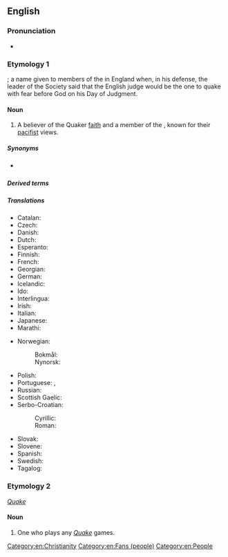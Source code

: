 {{also|quaker|Quäker}}
==English==

===Pronunciation===
* {{rhymes|eɪkə(r)|lang=en}}

===Etymology 1===
{{suffix|en|quake|er|id2=agent noun}}; a name given to members of the {{w|Religious Society of Friends}} in England when, in his defense, the leader of the Society said that the English judge would be the one to quake with fear before God on his Day of Judgment.

====Noun====
{{en-noun}}

# {{lb|en|religion}} A believer of the Quaker [[faith]] and a member of the {{w|Society of Friends}}, known for their [[pacifist]] views.

=====Synonyms=====
* {{l|en|autem quaver}} {{qualifier|archaic cant}}

=====Derived terms=====
{{der3|en|Quaker gun
|Quakerism
|Quakerly}}

=====Translations=====
{{trans-top|believer of the Quaker faith}}
* Catalan: {{t|ca|quàquer|m}}
* Czech: {{t|cs|kvaker|m}}
* Danish: {{t|da|kvæker|c}}
* Dutch: {{t+|nl|quaker|m}}
* Esperanto: {{t|eo|kvakero}}
* Finnish: {{t+|fi|kveekari}}
* French: {{t+|fr|quaker|m}}
* Georgian: {{t|ka|კვაკერი}}
* German: {{t+|de|Quäker|m}}
* Icelandic: {{t|is|kvekari|m}}
* Ido: {{t+|io|quakero}}
* Interlingua: {{t|ia|quakero}}
* Irish: {{t|ga|Caecar|m}}
* Italian: {{t+|it|quacchero|m}}
* Japanese: {{t|ja|クエーカー教徒|tr=クエーカーきょうと, kuēkā kyōto}}
* Marathi: {{t|mr|क्वेकर|tr=kvekara}}
{{trans-mid}}
* Norwegian:
*: Bokmål: {{t|nb|kveker|m}}
*: Nynorsk: {{t|nn|kvekar|m}}
* Polish: {{t|pl|kwakier|m-pr}}
* Portuguese: {{t+|pt|quacre|m|f}}, {{t|pt|quáquer|m|f}}
* Russian: {{t+|ru|ква́кер|m}}
* Scottish Gaelic: {{t|gd|Cuaigear|m}}
* Serbo-Croatian:
*: Cyrillic: {{t|sh|кве̏кер|m}}
*: Roman: {{t+|sh|kvȅker|m}}
* Slovak: {{t|sk|kvaker|m}}
* Slovene: {{t|sl|kveker|m}}
* Spanish: {{t|es|cuáquero}}
* Swedish: {{t+|sv|kväkare}}
* Tagalog: {{t|tl|kuwakero}}
{{trans-bottom}}

===Etymology 2===
''[[w:Quake_(series)|Quake]]'' {{suffix|en||er}}

====Noun====
{{en-noun}}

# {{lb|en|video games}} One who plays any ''[[w:Quake_(series)|Quake]]'' games.

[[Category:en:Christianity]]
[[Category:en:Fans (people)]]
[[Category:en:People]]
